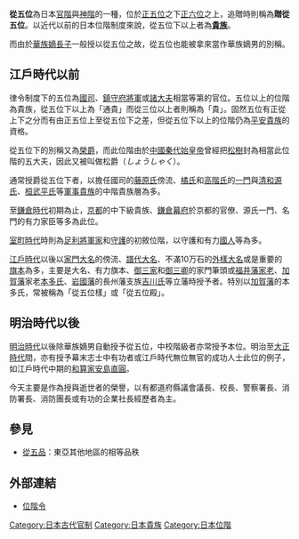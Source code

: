 {{japanese|japanese=従五位|kana=じゅごい|romaji=Jyugo-i}}
'''從五位'''為日本[[品秩|官階]]與[[神階|神階]]的一種，位於[[正五位|正五位]]之下[[正六位|正六位]]之上，追贈時則稱為'''贈從五位'''。以近代以前的日本位階制度來說，從五位下以上者為'''[[貴族|貴族]]'''。

而由於[[華族_(日本)|華族]][[嫡長子|嫡長子]]一般授以從五位之故，從五位也能被拿來當作華族嫡男的別稱。

==江戶時代以前==
律令制度下的五位為[[國司|國司]]、[[鎮守府將軍|鎮守府將軍]]或[[諸大夫|諸大夫]]相當等第的官位。五位以上的位階為貴族，從五位下以上為「通貴」而從三位以上者則稱為「貴」。固然五位有正從上下之分而有由正五位上至從五位下之差，但從五位下以上的位階仍為[[平安貴族|平安貴族]]的資格。

從五位下的別稱又為[[榮爵|榮爵]]，而此位階由於[[中國|中國]][[秦代|秦代]][[始皇帝|始皇帝]]曾經把[[松樹|松樹]]封為相當此位階的五大夫，因此又被叫做松爵（''しょうしゃく''）。

通常授爵從五位下者，以擔任國司的[[藤原氏|藤原氏]]傍流、[[橘氏|橘氏]]和[[高階氏|高階氏]]的[[一門|一門]]與[[清和源氏|清和源氏]]、[[桓武平氏|桓武平氏]]等[[軍事貴族|軍事貴族]]的中階貴族層為多。

至[[鎌倉時代|鎌倉時代]]初期為止，[[京都|京都]]的中下級貴族、[[鎌倉幕府|鎌倉幕府]]於京都的官僚、源氏一門、名門的有力家臣等多為此位。

[[室町時代|室町時代]]時則為[[足利將軍家|足利將軍家]]和[[守護|守護]]的初敘位階，以守護和有力[[國人|國人]]等為多。

[[江戶時代|江戶時代]]以後以[[御家門|家門大名]]的傍流、[[譜代大名|譜代大名]]、不滿10万石的[[外樣大名|外樣大名]]或是重要的[[旗本|旗本]]為多，主要是大名、有力旗本、[[御三家|御三家]]和[[御三卿|御三卿]]的家門筆頭或[[福井藩|福井藩]][[家老|家老]]、[[加賀藩|加賀藩]]家老[[本多氏|本多氏]]、[[岩國藩|岩國藩]]的長州藩支族[[吉川氏|吉川氏]]等立藩時授予者。特別以[[加賀藩|加賀藩]]的本多氏，常被稱為「從五位樣」或「從五位殿」。

==明治時代以後==
[[明治時代|明治時代]]以後除華族嫡男自動授予從五位，中校階級者亦常授予本位。明治至[[大正時代|大正時代]]間，亦有授予幕末志士中有功者或江戶時代無位無官的成功人士此位的例子，如江戶時代中期的[[和算|和算家]][[安島直圓|安島直圓]]。

今天主要是作為授與逝世者的榮譽，以有都道府縣議會議長、校長、警察署長、消防署長、消防團長或有功的企業社長經歷者為主。
==參見==
*[[從五品|從五品]]：東亞其他地區的相等品秩

==外部連結==
*[https://web.archive.org/web/20080619092936/http://law.e-gov.go.jp/htmldata/T15/T15CO325.html 位階令]

{{日本品秩}}

[[Category:日本古代官制|Category:日本古代官制]]
[[Category:日本貴族|Category:日本貴族]]
[[Category:日本位階|Category:日本位階]]